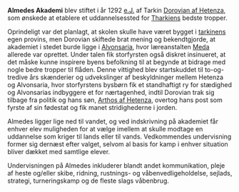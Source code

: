 {{title:Almedes}}
{{author:Laura Holmegaard}}
{{timestamp:2010-01-15T15:15:41Z}}
{{copyright:Almedes}}
'''Almedes Akademi''' blev stiftet i år 1292 [[e.J.]] af Tarkin [[Dorovian af Hetenza]], som ønskede at etablere et uddannelsessted for [[Tharkien|Tharkiens]] bedste tropper.

Oprindeligt var det planlagt, at skolen skulle have været bygget i [[tarkin|tarkinens]] egen provins, men Dorovian skiftede brat mening og bekendtgjorde, at akademiet i stedet burde ligge i [[Alvonsaria]], hvor læreanstalten [[Meda]] allerede var oprettet. Under talen fik storfyrsten også diskret insinueret, at det måske kunne inspirere byens befolkning til at begynde at bidrage med nogle bedre tropper til flåden. Denne vittighed blev startskuddet til to-og-tredive års skænderier og udvekslinger af beskyldninger mellem Hetenza og Alvonsaria, hvor storfyrstens bysbørn fik et standhaftigt ry for stædighed og Alvonsarias indbyggere et for nærtagenhed, indtil Dorovian trak sig tilbage fra politik og hans søn, [[Arthos af Hetenza]], overtog hans post som fyrste af sin fødestat og fik manet stridighederne i jorden.

Almedes ligger lige ned til vandet, og ved indskrivning på akademiet får enhver elev muligheden for at vælge imellem at skulle modtage en uddannelse som kriger til lands eller til vands. Vedkommendes undervisning former sig dernæst efter valget, selvom al basis for kamp i enhver situation bliver dækket med samtlige elever.

Undervisningen på Almedes inkluderer blandt andet kommunikation, pleje af heste og/eller skibe, ridning, rustnings- og våbenvedligeholdelse, sejlads, strategi, turneringskamp og de fleste slags våbenbrug.